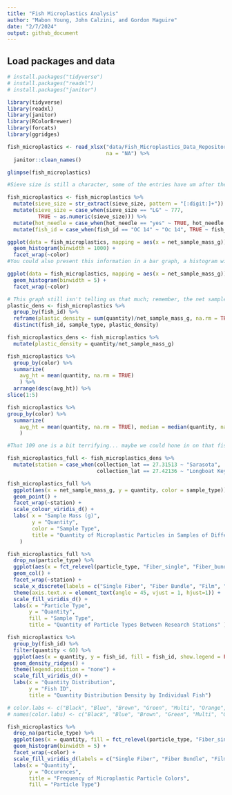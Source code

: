 ```yaml
---
title: "Fish Microplastics Analysis"
author: "Mabon Young, John Calzini, and Gordon Maguire"
date: "2/7/2024"
output: github_document
---
```


## Load packages and data

```r
# install.packages("tidyverse")
# install.packages("readxl")
# install.packages("janitor")

library(tidyverse)
library(readxl)
library(janitor)
library(RColorBrewer)
library(forcats)
library(ggridges)
```

```r
fish_microplastics <- read_xlsx("data/Fish_Microplastics_Data_Repository.xlsx", 
                                na = "NA") %>%
  janitor::clean_names() 

glimpse(fish_microplastics) 

#Sieve size is still a character, some of the entries have um after them, will need to figure out how to fix that later. Could also convert hot needle into a logical vector.
```

```r
fish_microplastics <- fish_microplastics %>%
  mutate(sieve_size = str_extract(sieve_size, pattern = "[:digit:]+")) %>%
  mutate(sieve_size = case_when(sieve_size == "LG" ~ 777,
          TRUE ~ as.numeric(sieve_size))) %>%
  mutate(hot_needle = case_when(hot_needle == "yes" ~ TRUE, hot_needle == "no" ~ FALSE)) %>%
  mutate(fish_id = case_when(fish_id == "OC 14" ~ "Oc 14", TRUE ~ fish_id))
```


```r
ggplot(data = fish_microplastics, mapping = aes(x = net_sample_mass_g)) +
  geom_histogram(binwidth = 1000) + 
  facet_wrap(~color) 
#You could also present this information in a bar graph, a histogram with a binwidth of 1000 will always be just 1 bar. Also, I wonder why we're seeing negative values? It's probably a result of overly large binwidth, but maybe ask Laurie about that.

ggplot(data = fish_microplastics, mapping = aes(x = net_sample_mass_g)) +
  geom_histogram(binwidth = 5) + 
  facet_wrap(~color) 

# This graph still isn't telling us that much; remember, the net sample mass isn't the mass of the plastic, it's the mass of the sample the plastic was taken from. It could still be helpful if we wanted to look at microplastic density, though! 
plastic_dens <- fish_microplastics %>%
  group_by(fish_id) %>%
  reframe(plastic_density = sum(quantity)/net_sample_mass_g, na.rm = TRUE, sample_type) %>%
  distinct(fish_id, sample_type, plastic_density)

fish_microplastics_dens <- fish_microplastics %>%
  mutate(plastic_density = quantity/net_sample_mass_g)
```

```r
fish_microplastics %>%
  group_by(color) %>%
  summarize(
    avg_ht = mean(quantity, na.rm = TRUE)
    ) %>% 
  arrange(desc(avg_ht)) %>% 
slice(1:5) 
```
```r
fish_microplastics %>% 
group_by(color) %>%
  summarize(
    avg_ht = mean(quantity, na.rm = TRUE), median = median(quantity, na.rm = TRUE), min = min(quantity, na.rm = TRUE), max = max(quantity, na.rm = TRUE), sd = sd(quantity, na.rm = TRUE), IQR = IQR(quantity, na.rm = TRUE)
    )

#That 109 one is a bit terrifying... maybe we could hone in on that fish and see if there's anything unique about it in the spatial data?
```
```r
fish_microplastics_full <- fish_microplastics_dens %>%
  mutate(station = case_when(collection_lat == 27.31513 ~ "Sarasota", 
                             collection_lat == 27.42136 ~ "Longboat Key"))
```

```r
fish_microplastics_full %>%
  ggplot(aes(x = net_sample_mass_g, y = quantity, color = sample_type)) +
  geom_point() +
  facet_wrap(~station) +
  scale_colour_viridis_d() +
  labs( x = "Sample Mass (g)",
        y = "Quantity",
        color = "Sample Type",
        title = "Quantity of Microplastic Particles in Samples of Different Weights"
    )
```

```r
fish_microplastics_full %>%
  drop_na(particle_type) %>%
  ggplot(aes(x = fct_relevel(particle_type, "Fiber_single", "Fiber_bundle", "Film", "Fragment_TWP", "Fragment_nonTWP" ), y = quantity, fill = sample_type)) +
  geom_col() +
  facet_wrap(~station) +
  scale_x_discrete(labels = c("Single Fiber", "Fiber Bundle", "Film", "Tire Wear", "Other")) +
  theme(axis.text.x = element_text(angle = 45, vjust = 1, hjust=1)) +
  scale_fill_viridis_d() +
  labs(x = "Particle Type", 
       y = "Quantity", 
       fill = "Sample Type",
       title = "Quantity of Particle Types Between Research Stations" )
```
```r
fish_microplastics %>%
  group_by(fish_id) %>%
  filter(quantity < 60) %>%
  ggplot(aes(x = quantity, y = fish_id, fill = fish_id, show.legend = FALSE)) +
  geom_density_ridges() +
  theme(legend.position = "none") +
  scale_fill_viridis_d() +
  labs(x = "Quantity Distribution",
       y = "Fish ID",
       title = "Quantity Distribution Density by Individual Fish")
```
```r
# color.labs <- c("Black", "Blue", "Brown", "Green", "Multi", "Orange", "Pink", "Purple", "Red", "Transparent", "Yellow", "Yellowed")
# names(color.labs) <- c("Black", "Blue", "Brown", "Green", "Multi", "Orange", "Pink", "Purple", "Red", "Transparent", "Yellow", "Yellowed")

fish_microplastics %>%
  drop_na(particle_type) %>%
  ggplot(aes(x = quantity, fill = fct_relevel(particle_type, "Fiber_single", "Fiber_bundle", "Film", "Fragment_TWP", "Fragment_nonTWP" ))) +
  geom_histogram(binwidth = 5) + 
  facet_wrap(~color) +
  scale_fill_viridis_d(labels = c("Single Fiber", "Fiber Bundle", "Film", "Tire Wear Fragment", "Other Fragment")) +
  labs(x = "Quantity",
       y = "Occurences",
       title = "Frequency of Microplastic Particle Colors",
       fill = "Particle Type")

```

